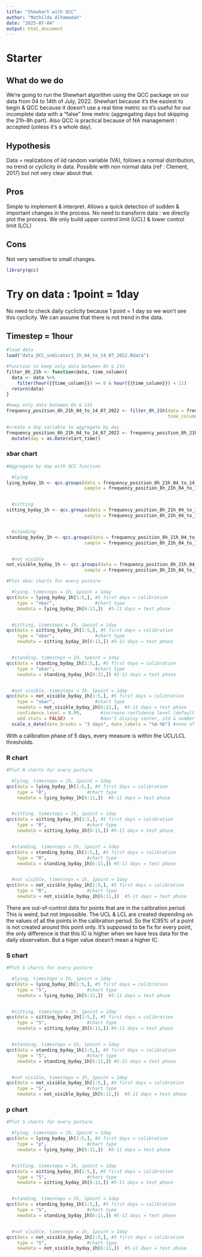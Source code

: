 ```yaml
---
title: "Shewhart with QCC"
author: "Mathilda Alhamadah"
date: "2025-07-04"
output: html_document
---
```

# Starter

## What do we do

We're going to run the Shewhart algorithm using the QCC package on our data from 04 to 14th of July, 2022.
Shewhart because it's the easiest to begin & QCC because it doesn't use a real time metric so it's useful for our incomplete data with a "false" time metric (aggregating days but skipping the 21h-8h part). Also QCC is practical because of NA management : accepted (unless it's a whole day).

## Hypothesis

Data = realizations of iid random variable (VA), follows a normal distribution, no trend or cyclicity in data.
Possible with non normal data (ref : Clement, 2017) but not very clear about that.

## Pros

Simple to implement & interpret. Allows a quick detection of sudden & important changes in the process.
No need to transform data : we directly plot the process. We only build upper control limit (UCL) & lower control limit (LCL)

## Cons

Not very sensitive to small changes.


```r
library(qcc)
```



# Try on data : 1point = 1day

No need to check daily cyclicity because 1 point = 1 day so we won't see this cyclicity. We can assume that there is not trend in the data.

## Timestep = 1hour

```r
#load data
load("data_QCC_indicator1_1h_04_to_14_07_2022.Rdata")
```

```r
#function to keep only data between 8h & 21h
filter_8h_21h <- function(data, time_column){
  data <- data %>% 
    filter(hour({{time_column}}) >= 8 & hour({{time_column}}) < 21)
  return(data)
}
```

```r
#keep only data between 8h & 21h
frequency_position_8h_21h_04_to_14_07_2022 <- filter_8h_21h(data = frequency_position_04_to_14_07_2022,
                                                            time_column = start_time)

#create a day variable to aggregate by day
frequency_position_8h_21h_04_to_14_07_2022 <- frequency_position_8h_21h_04_to_14_07_2022 %>% 
  mutate(day = as.Date(start_time))
```

### xbar chart

```r
#Aggregate by day with QCC function

  #lying
lying_byday_1h <- qcc.groups(data = frequency_position_8h_21h_04_to_14_07_2022$lying, #lying counts only
                             sample = frequency_position_8h_21h_04_to_14_07_2022$day) #1 day = 1 point


  #sitting
sitting_byday_1h <- qcc.groups(data = frequency_position_8h_21h_04_to_14_07_2022$sitting, #lying counts only
                             sample = frequency_position_8h_21h_04_to_14_07_2022$day) #1 day = 1 point


  #standing
standing_byday_1h <- qcc.groups(data = frequency_position_8h_21h_04_to_14_07_2022$standing, #lying counts only
                             sample = frequency_position_8h_21h_04_to_14_07_2022$day) #1 day = 1 point


  #not visible
not_visible_byday_1h <- qcc.groups(data = frequency_position_8h_21h_04_to_14_07_2022$not_visible, #lying counts only
                             sample = frequency_position_8h_21h_04_to_14_07_2022$day) #1 day = 1 point
```


```r
#Plot xbar charts for every posture 

  #lying, timesteps = 1h, 1point = 1day
qcc(data = lying_byday_1h[1:5,], #5 first days = calibration
    type = "xbar",               #chart type
    newdata = lying_byday_1h[6:11,])  #5-11 days = test phase


  #sitting, timesteps = 1h, 1point = 1day
qcc(data = sitting_byday_1h[1:5,], #5 first days = calibration
    type = "xbar",               #chart type
    newdata = sitting_byday_1h[6:11,]) #5-11 days = test phase


  #standing, timesteps = 1h, 1point = 1day
qcc(data = standing_byday_1h[1:5,], #5 first days = calibration
    type = "xbar",               #chart type
    newdata = standing_byday_1h[6:11,]) #5-11 days = test phase


  #not visible, timesteps = 1h, 1point = 1day
qcc(data = not_visible_byday_1h[1:5,], #5 first days = calibration
    type = "xbar",               #chart type
    newdata = not_visible_byday_1h[6:11,],  #5-11 days = test phase
    confidence.level = 0.99,       #increase confidence level (default = 0.95)
    add.stats = FALSE)  +          #don't display center, std & number of groups
  scale_x_date(date_breaks = "3 days", date_labels = "%d-%b") #none of these commands work
```
With a calibration phase of 5 days, every measure is within the UCL/LCL thresholds.


### R chart

```r
#Plot R charts for every posture 

  #lying, timesteps = 1h, 1point = 1day
qcc(data = lying_byday_1h[1:5,], #5 first days = calibration
    type = "R",               #chart type
    newdata = lying_byday_1h[6:11,])  #5-11 days = test phase


  #sitting, timesteps = 1h, 1point = 1day
qcc(data = sitting_byday_1h[1:5,], #5 first days = calibration
    type = "R",               #chart type
    newdata = sitting_byday_1h[6:11,]) #5-11 days = test phase


  #standing, timesteps = 1h, 1point = 1day
qcc(data = standing_byday_1h[1:5,], #5 first days = calibration
    type = "R",               #chart type
    newdata = standing_byday_1h[6:11,]) #5-11 days = test phase


  #not visible, timesteps = 1h, 1point = 1day
qcc(data = not_visible_byday_1h[1:5,], #5 first days = calibration
    type = "R",               #chart type
    newdata = not_visible_byday_1h[6:11,])  #5-11 days = test phase
```
There are out-of-control data for points that are in the calibration period. This is weird, but not impossible. The UCL & LCL are created depending on the values of all the points in the calibration period. So the IC95% of a point is not created around this point only. It's supposed to be fix for every point, the only difference is that this IC is higher when we have less data for the daily observation. But a higer value doesn't mean a higher IC.

### S chart

```r
#Plot S charts for every posture 

  #lying, timesteps = 1h, 1point = 1day
qcc(data = lying_byday_1h[1:5,], #5 first days = calibration
    type = "S",               #chart type
    newdata = lying_byday_1h[6:11,])  #5-11 days = test phase


  #sitting, timesteps = 1h, 1point = 1day
qcc(data = sitting_byday_1h[1:5,], #5 first days = calibration
    type = "S",               #chart type
    newdata = sitting_byday_1h[6:11,]) #5-11 days = test phase


  #standing, timesteps = 1h, 1point = 1day
qcc(data = standing_byday_1h[1:5,], #5 first days = calibration
    type = "S",               #chart type
    newdata = standing_byday_1h[6:11,]) #5-11 days = test phase


  #not visible, timesteps = 1h, 1point = 1day
qcc(data = not_visible_byday_1h[1:5,], #5 first days = calibration
    type = "S",               #chart type
    newdata = not_visible_byday_1h[6:11,])  #5-11 days = test phase
```

### p chart

```r
#Plot S charts for every posture 

  #lying, timesteps = 1h, 1point = 1day
qcc(data = lying_byday_1h[1:5,], #5 first days = calibration
    type = "p",               #chart type
    newdata = lying_byday_1h[6:11,])  #5-11 days = test phase


  #sitting, timesteps = 1h, 1point = 1day
qcc(data = sitting_byday_1h[1:5,], #5 first days = calibration
    type = "S",               #chart type
    newdata = sitting_byday_1h[6:11,]) #5-11 days = test phase


  #standing, timesteps = 1h, 1point = 1day
qcc(data = standing_byday_1h[1:5,], #5 first days = calibration
    type = "S",               #chart type
    newdata = standing_byday_1h[6:11,]) #5-11 days = test phase


  #not visible, timesteps = 1h, 1point = 1day
qcc(data = not_visible_byday_1h[1:5,], #5 first days = calibration
    type = "S",               #chart type
    newdata = not_visible_byday_1h[6:11,])  #5-11 days = test phase
```






